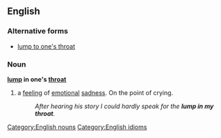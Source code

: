 ==English==

===Alternative forms===
* [[lump to one's throat]]

===Noun===
'''[[lump]] in one's [[throat]]'''

# a [[feeling]] of [[emotional]] [[sadness]]. On the point of crying.
#: ''After hearing his story I could hardly speak for the '''lump in my throat'''.''

[[Category:English nouns]]
[[Category:English idioms]]